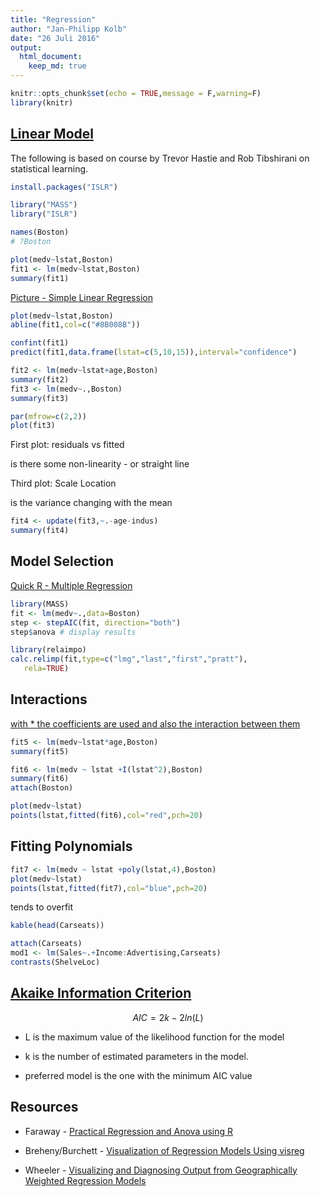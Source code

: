 ```yaml
---
title: "Regression"
author: "Jan-Philipp Kolb"
date: "26 Juli 2016"
output:
  html_document:
    keep_md: true
---
```


```r
knitr::opts_chunk$set(echo = TRUE,message = F,warning=F)
library(knitr)
```

## [Linear Model](https://www.youtube.com/watch?v=5ONFqIk3RFg)

The following is based on course by Trevor Hastie and Rob Tibshirani on statistical learning.  

```r
install.packages("ISLR")
```

```r
library("MASS")
library("ISLR")
```

```r
names(Boston)
# ?Boston
```

```r
plot(medv~lstat,Boston)
fit1 <- lm(medv~lstat,Boston)
summary(fit1)
```

[Picture - Simple Linear Regression](http://i0.wp.com/3.bp.blogspot.com/-M-eh1oV6NT0/Vn4nPWRl-LI/AAAAAAAAAbA/qiLz64Ky2Zw/s320/regression.png?resize=350%2C200)


```r
plot(medv~lstat,Boston)
abline(fit1,col=c("#8B008B"))
```

```r
confint(fit1)
predict(fit1,data.frame(lstat=c(5,10,15)),interval="confidence")
```

```r
fit2 <- lm(medv~lstat+age,Boston)
summary(fit2)
fit3 <- lm(medv~.,Boston)
summary(fit3)
```

```r
par(mfrow=c(2,2))
plot(fit3)
```

First plot: residuals vs fitted

is there some non-linearity - or straight line

Third plot: Scale Location

is the variance changing with the mean

```r
fit4 <- update(fit3,~.-age-indus)
summary(fit4)
```

## Model Selection

[Quick R - Multiple Regression](http://www.statmethods.net/stats/regression.html)

```r
library(MASS)
fit <- lm(medv~.,data=Boston)
step <- stepAIC(fit, direction="both")
step$anova # display results 
```

```r
library(relaimpo)
calc.relimp(fit,type=c("lmg","last","first","pratt"),
   rela=TRUE)
```



## Interactions

[with * the coefficients are used and also the interaction between them](http://www.gardenersown.co.uk/education/lectures/r/regression.htm)


```r
fit5 <- lm(medv~lstat*age,Boston)
summary(fit5)
```

```r
fit6 <- lm(medv ~ lstat +I(lstat^2),Boston)
summary(fit6)
attach(Boston)

plot(medv~lstat)
points(lstat,fitted(fit6),col="red",pch=20)

```

## Fitting Polynomials

```r
fit7 <- lm(medv ~ lstat +poly(lstat,4),Boston)
plot(medv~lstat)
points(lstat,fitted(fit7),col="blue",pch=20)
```

tends to overfit

```r
kable(head(Carseats))
```

```r
attach(Carseats)
mod1 <- lm(Sales~.+Income:Advertising,Carseats)
contrasts(ShelveLoc)
```

## [Akaike Information Criterion](https://en.wikipedia.org/wiki/Akaike_information_criterion)

$$ AIC=2k - 2ln(L) $$ 

- L is the maximum value of the likelihood function for the model

- k is the number of estimated parameters in the model.

- preferred model is the one with the minimum AIC value

## Resources

- Faraway - [Practical Regression and Anova using R](https://cran.r-project.org/doc/contrib/Faraway-PRA.pdf)

- Breheny/Burchett - [Visualization of Regression Models Using visreg](http://myweb.uiowa.edu/pbreheny/publications/visreg.pdf)

- Wheeler - [Visualizing and Diagnosing Output from 
Geographically Weighted Regression Models](https://www.sph.emory.edu/departments/bios/documents/techdocs/2008/Tech_Report_08-02.pdf)